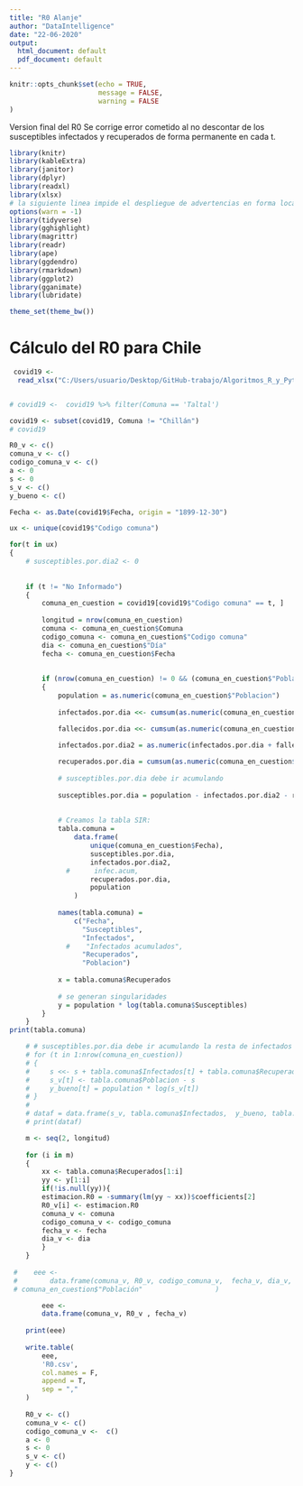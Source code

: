 ```yaml
---
title: "R0 Alanje"
author: "DataIntelligence"
date: "22-06-2020"
output:
  html_document: default
  pdf_document: default
---
```


```r
knitr::opts_chunk$set(echo = TRUE,
                      message = FALSE,
                      warning = FALSE
)
```
Version final del R0
Se corrige error cometido al no descontar de los susceptibles infectados y recuperados de forma permanente en cada t.
```r
library(knitr)
library(kableExtra)
library(janitor)
library(dplyr)
library(readxl)
library(xlsx)
# la siguiente linea impide el despliegue de advertencias en forma local:
options(warn = -1)
library(tidyverse)
library(gghighlight)
library(magrittr)
library(readr)
library(ape)
library(ggdendro)
library(rmarkdown)
library(ggplot2)
library(gganimate)
library(lubridate)

theme_set(theme_bw()) 
```

# Cálculo del R0 para Chile




```r


 covid19 <-
  read_xlsx("C:/Users/usuario/Desktop/GitHub-trabajo/Algoritmos_R_y_Python/R0/R0_R/insumo.xlsx")


# covid19 <-  covid19 %>% filter(Comuna == 'Taltal')

covid19 <- subset(covid19, Comuna != "Chillán")
# covid19

R0_v <- c()
comuna_v <- c()
codigo_comuna_v <- c()
a <- 0
s <- 0
s_v <- c()
y_bueno <- c()

Fecha <- as.Date(covid19$Fecha, origin = "1899-12-30")

```


```r

ux <- unique(covid19$"Codigo comuna")

for(t in ux)
{
    # susceptibles.por.dia2 <- 0
    
    
    if (t != "No Informado")
    {
        comuna_en_cuestion = covid19[covid19$"Codigo comuna" == t, ]
        
        longitud = nrow(comuna_en_cuestion)
        comuna <- comuna_en_cuestion$Comuna
        codigo_comuna <- comuna_en_cuestion$"Codigo comuna"
        dia <- comuna_en_cuestion$"Día"
        fecha <- comuna_en_cuestion$Fecha
        
        
        if (nrow(comuna_en_cuestion) != 0 && (comuna_en_cuestion$"Poblacion" != 0))
        {
            population = as.numeric(comuna_en_cuestion$"Poblacion")
            
            infectados.por.dia <<- cumsum(as.numeric(comuna_en_cuestion$"Casos Diarios"))

            fallecidos.por.dia <<- cumsum(as.numeric(comuna_en_cuestion$"Fallecidos Diarios"))

            infectados.por.dia2 = as.numeric(infectados.por.dia + fallecidos.por.dia)
            
            recuperados.por.dia = cumsum(as.numeric(comuna_en_cuestion$"Recuperados Diarios"))
            
            # susceptibles.por.dia debe ir acumulando
            
            susceptibles.por.dia = population - infectados.por.dia2 - recuperados.por.dia
            
            
            # Creamos la tabla SIR:
            tabla.comuna =
                data.frame(
                    unique(comuna_en_cuestion$Fecha),
                    susceptibles.por.dia,
                    infectados.por.dia2,
              #      infec.acum,
                    recuperados.por.dia,
                    population
                )
            
            names(tabla.comuna) =
                c("Fecha",
                  "Susceptibles",
                  "Infectados",
              #    "Infectados acumulados",
                  "Recuperados",
                  "Poblacion")
            
            x = tabla.comuna$Recuperados
            
            # se generan singularidades 
            y = population * log(tabla.comuna$Susceptibles)
        }
    }
print(tabla.comuna)

    # # susceptibles.por.dia debe ir acumulando la resta de infectados
    # for (t in 1:nrow(comuna_en_cuestion))
    # {
    #     s <<- s + tabla.comuna$Infectados[t] + tabla.comuna$Recuperados[t]
    #     s_v[t] <- tabla.comuna$Poblacion - s
    #     y_bueno[t] = population * log(s_v[t])
    # }
    # 
    # dataf = data.frame(s_v, tabla.comuna$Infectados,  y_bueno, tabla.comuna$Recuperados)
    # print(dataf)

    m <- seq(2, longitud)
    
    for (i in m)
    {
        xx <- tabla.comuna$Recuperados[1:i]
        yy <- y[1:i]
        if(!is.null(yy)){
        estimacion.R0 = -summary(lm(yy ~ xx))$coefficients[2]
        R0_v[i] <- estimacion.R0
        comuna_v <- comuna
        codigo_comuna_v <- codigo_comuna
        fecha_v <- fecha
        dia_v <- dia
        }
    }
    
 #    eee <-
 #        data.frame(comuna_v, R0_v, codigo_comuna_v,  fecha_v, dia_v, comuna_en_cuestion$"Nuevos Confirmados", comuna_en_cuestion$"Nuevos Fallecidos", comuna_en_cuestion$"Nuevos Recuperados", 
 # comuna_en_cuestion$"Población"                  )

        eee <-
        data.frame(comuna_v, R0_v , fecha_v)
    
    print(eee)
    
    write.table(
        eee,
        'R0.csv',
        col.names = F,
        append = T,
        sep = ","
    )
    
    R0_v <- c()
    comuna_v <- c()
    codigo_comuna_v <-  c()
    a <- 0
    s <- 0
    s_v <- c()
    y <- c()
}

```
